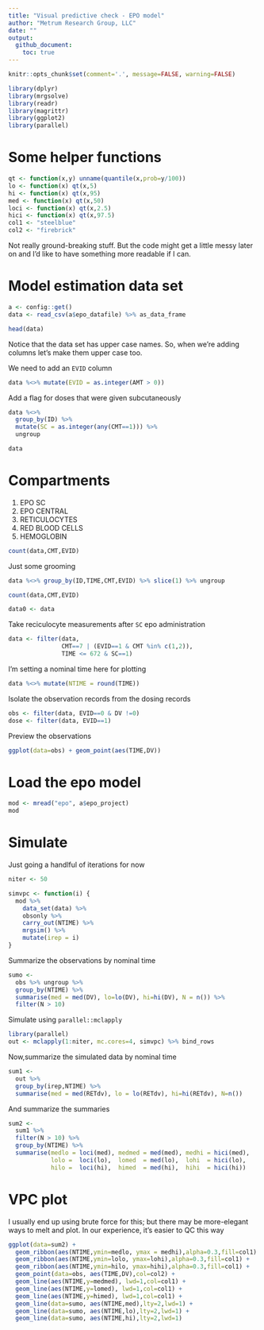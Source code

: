```yaml
---
title: "Visual predictive check - EPO model"
author: "Metrum Research Group, LLC"
date: ""
output: 
  github_document: 
    toc: true
---
```


```r
knitr::opts_chunk$set(comment='.', message=FALSE, warning=FALSE)
```


```r
library(dplyr)
library(mrgsolve)
library(readr)
library(magrittr)
library(ggplot2)
library(parallel)
```


# Some helper functions
```r
qt <- function(x,y) unname(quantile(x,prob=y/100))
lo <- function(x) qt(x,5)
hi <- function(x) qt(x,95)
med <- function(x) qt(x,50)
loci <- function(x) qt(x,2.5)
hici <- function(x) qt(x,97.5)
col1 <- "steelblue"
col2 <- "firebrick"
```

Not really ground-breaking stuff.  But the code might get a little
messy later on and I'd like to have something more
readable if I can.

# Model estimation data set
```r
a <- config::get()
data <- read_csv(a$epo_datafile) %>% as_data_frame
```


```r
head(data)
```


Notice that the data set has upper case names.  So, when we're adding
columns let's make them upper case too.


We need to add an `EVID` column

```r
data %<>% mutate(EVID = as.integer(AMT > 0))
```


Add a flag for doses that were given subcutaneously
```r
data %<>% 
  group_by(ID) %>% 
  mutate(SC = as.integer(any(CMT==1))) %>%
  ungroup

data
```



# Compartments

1. EPO SC
2. EPO CENTRAL
7. RETICULOCYTES
8. RED BLOOD CELLS
9. HEMOGLOBIN

```r
count(data,CMT,EVID)
```

Just some grooming

```r
data %<>% group_by(ID,TIME,CMT,EVID) %>% slice(1) %>% ungroup

count(data,CMT,EVID)

data0 <- data
```


Take reciculocyte measurements after `SC` epo administration
```r
data <- filter(data, 
               CMT==7 | (EVID==1 & CMT %in% c(1,2)), 
               TIME <= 672 & SC==1)
```


I'm setting a nominal time here for plotting 
```r
data %<>% mutate(NTIME = round(TIME))
```



Isolate the observation records from the dosing records

```r
obs <- filter(data, EVID==0 & DV !=0)
dose <- filter(data, EVID==1)
```


Preview the observations
```r
ggplot(data=obs) + geom_point(aes(TIME,DV)) 
```



# Load the epo model
```r
mod <- mread("epo", a$epo_project)
mod
```

# Simulate

Just going a handlful of iterations for now

```r
niter <- 50
```

```r
simvpc <- function(i) {
  mod %>% 
    data_set(data) %>%
    obsonly %>%
    carry_out(NTIME) %>%
    mrgsim() %>% 
    mutate(irep = i)
}
```


Summarize the observations by nominal time
```r
sumo <- 
  obs %>% ungroup %>%
  group_by(NTIME) %>% 
  summarise(med = med(DV), lo=lo(DV), hi=hi(DV), N = n()) %>%
  filter(N > 10) 
```


Simulate using `parallel::mclapply`

```r
library(parallel)
out <- mclapply(1:niter, mc.cores=4, simvpc) %>% bind_rows
```



Now,summarize the simulated data by nominal time
```r
sum1 <- 
  out %>% 
  group_by(irep,NTIME) %>%
  summarise(med = med(RETdv), lo = lo(RETdv), hi=hi(RETdv), N=n())
```



And summarize the summaries
```r
sum2 <- 
  sum1 %>% 
  filter(N > 10) %>%
  group_by(NTIME) %>% 
  summarise(medlo = loci(med), medmed = med(med), medhi = hici(med),
            lolo =  loci(lo),  lomed  = med(lo),  lohi  = hici(lo),
            hilo =  loci(hi),  himed  = med(hi),  hihi  = hici(hi))
```




# VPC plot

I usually end up using brute force for this; but there 
may be more-elegant ways to melt and plot.  In our experience,
it's easier to QC this way

```r
ggplot(data=sum2) + 
  geom_ribbon(aes(NTIME,ymin=medlo, ymax = medhi),alpha=0.3,fill=col1) + 
  geom_ribbon(aes(NTIME,ymin=lolo, ymax=lohi),alpha=0.3,fill=col1) + 
  geom_ribbon(aes(NTIME,ymin=hilo, ymax=hihi),alpha=0.3,fill=col1) + 
  geom_point(data=obs, aes(TIME,DV),col=col2) +
  geom_line(aes(NTIME,y=medmed), lwd=1,col=col1) +
  geom_line(aes(NTIME,y=lomed), lwd=1,col=col1) +
  geom_line(aes(NTIME,y=himed), lwd=1,col=col1) +
  geom_line(data=sumo, aes(NTIME,med),lty=2,lwd=1) + 
  geom_line(data=sumo, aes(NTIME,lo),lty=2,lwd=1) +
  geom_line(data=sumo, aes(NTIME,hi),lty=2,lwd=1) 
```


  
 


